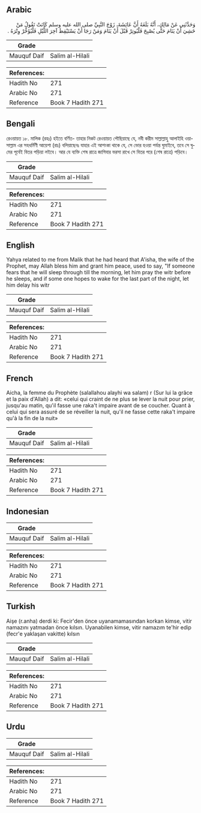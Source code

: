 ## Arabic


<div dir="rtl" lang="ar" style={{fontSize:'larger',backgroundColor:'#f8f9fa',padding:20}}>
وَحَدَّثَنِي عَنْ مَالِكٍ، أَنَّهُ بَلَغَهُ أَنَّ عَائِشَةَ، زَوْجَ النَّبِيِّ صلى الله عليه وسلم كَانَتْ تَقُولُ مَنْ خَشِيَ أَنْ يَنَامَ حَتَّى يُصْبِحَ فَلْيُوتِرْ قَبْلَ أَنْ يَنَامَ وَمَنْ رَجَا أَنْ يَسْتَيْقِظَ آخِرَ اللَّيْلِ فَلْيُؤَخِّرْ وِتْرَهُ ‏.‏
</div>
<div style={{backgroundColor:'#f8f9fa',padding:20, marginBottom: 10}}><table> <thead> <tr> <th>Grade</th> <th></th> </tr> </thead> <tbody> <tr><td>Mauquf Daif</td><td>Salim al-Hilali</td></tr></tbody></table><table> <thead> <tr> <th>References:</th> <th></th> </tr> </thead> <tbody><tr><td>Hadith No</td><td>271</td></tr><tr><td>Arabic No</td><td>271</td></tr><tr><td>Reference</td><td>Book 7 Hadith 271</td></tr></tbody></table></div>

## Bengali


<div dir="ltr" lang="bn" style={{fontSize:'larger',backgroundColor:'#f8f9fa',padding:20}}>
রেওয়ায়ত ১৮. মালিক (রহঃ) হইতে বর্ণিত- তাহার নিকট রেওয়ায়ত পৌছিয়াছে যে, নবী করীম সাল্লাল্লাহু আলাইহি ওয়াসাল্লাম এর সহধর্মিণী আয়েশা (রাঃ) বলিয়াছেনঃ যাহার এই আশংকা থাকে যে, সে ভোর হওয়া পর্যন্ত ঘুমাইবে, তবে সে ঘুমের পূর্বেই বিতর পড়িয়া লইবে। আর যে ব্যক্তি শেষ রাত্রে জাগিবার ভরসা রাখে সে বিতর পরে (শেষ রাত্রে) পড়িবে।
</div>
<div style={{backgroundColor:'#f8f9fa',padding:20, marginBottom: 10}}><table> <thead> <tr> <th>Grade</th> <th></th> </tr> </thead> <tbody> <tr><td>Mauquf Daif</td><td>Salim al-Hilali</td></tr></tbody></table><table> <thead> <tr> <th>References:</th> <th></th> </tr> </thead> <tbody><tr><td>Hadith No</td><td>271</td></tr><tr><td>Arabic No</td><td>271</td></tr><tr><td>Reference</td><td>Book 7 Hadith 271</td></tr></tbody></table></div>

## English


<div dir="ltr" lang="en" style={{fontSize:'larger',backgroundColor:'#f8f9fa',padding:20}}>
Yahya related to me from Malik that he had heard that A'isha, the wife of the Prophet, may Allah bless him and grant him peace, used to say, "If someone fears that he will sleep through till the morning, let him pray the witr before he sleeps, and if some one hopes to wake for the last part of the night, let him delay his witr
</div>
<div style={{backgroundColor:'#f8f9fa',padding:20, marginBottom: 10}}><table> <thead> <tr> <th>Grade</th> <th></th> </tr> </thead> <tbody> <tr><td>Mauquf Daif</td><td>Salim al-Hilali</td></tr></tbody></table><table> <thead> <tr> <th>References:</th> <th></th> </tr> </thead> <tbody><tr><td>Hadith No</td><td>271</td></tr><tr><td>Arabic No</td><td>271</td></tr><tr><td>Reference</td><td>Book 7 Hadith 271</td></tr></tbody></table></div>

## French


<div dir="ltr" lang="fr" style={{fontSize:'larger',backgroundColor:'#f8f9fa',padding:20}}>
Aicha, la femme du Prophète (salallahou alayhi wa salam) r (Sur lui la grâce et la paix d'Allah) a dit: «celui qui craint de ne plus se lever la nuit pour prier, jusqu'au matin, qu'il fasse une raka't impaire avant de se coucher. Quant à celui qui sera assuré de se réveiller la nuit, qu'il ne fasse cette raka't impaire qu'à la fin de la nuit»
</div>
<div style={{backgroundColor:'#f8f9fa',padding:20, marginBottom: 10}}><table> <thead> <tr> <th>Grade</th> <th></th> </tr> </thead> <tbody> <tr><td>Mauquf Daif</td><td>Salim al-Hilali</td></tr></tbody></table><table> <thead> <tr> <th>References:</th> <th></th> </tr> </thead> <tbody><tr><td>Hadith No</td><td>271</td></tr><tr><td>Arabic No</td><td>271</td></tr><tr><td>Reference</td><td>Book 7 Hadith 271</td></tr></tbody></table></div>

## Indonesian


<div dir="ltr" lang="id" style={{fontSize:'larger',backgroundColor:'#f8f9fa',padding:20}}>

</div>
<div style={{backgroundColor:'#f8f9fa',padding:20, marginBottom: 10}}><table> <thead> <tr> <th>Grade</th> <th></th> </tr> </thead> <tbody> <tr><td>Mauquf Daif</td><td>Salim al-Hilali</td></tr></tbody></table><table> <thead> <tr> <th>References:</th> <th></th> </tr> </thead> <tbody><tr><td>Hadith No</td><td>271</td></tr><tr><td>Arabic No</td><td>271</td></tr><tr><td>Reference</td><td>Book 7 Hadith 271</td></tr></tbody></table></div>

## Turkish


<div dir="ltr" lang="tr" style={{fontSize:'larger',backgroundColor:'#f8f9fa',padding:20}}>
Aişe (r.anha) derdi ki: Fecir'den önce uyanamamasından korkan kimse, vitir namazını yatmadan önce kılsın. Uyanabilen kimse, vitir namazım te'hir edip (fecr'e yaklaşan vakitte) kılsın
</div>
<div style={{backgroundColor:'#f8f9fa',padding:20, marginBottom: 10}}><table> <thead> <tr> <th>Grade</th> <th></th> </tr> </thead> <tbody> <tr><td>Mauquf Daif</td><td>Salim al-Hilali</td></tr></tbody></table><table> <thead> <tr> <th>References:</th> <th></th> </tr> </thead> <tbody><tr><td>Hadith No</td><td>271</td></tr><tr><td>Arabic No</td><td>271</td></tr><tr><td>Reference</td><td>Book 7 Hadith 271</td></tr></tbody></table></div>

## Urdu


<div dir="rtl" lang="ur" style={{fontSize:'larger',backgroundColor:'#f8f9fa',padding:20}}>

</div>
<div style={{backgroundColor:'#f8f9fa',padding:20, marginBottom: 10}}><table> <thead> <tr> <th>Grade</th> <th></th> </tr> </thead> <tbody> <tr><td>Mauquf Daif</td><td>Salim al-Hilali</td></tr></tbody></table><table> <thead> <tr> <th>References:</th> <th></th> </tr> </thead> <tbody><tr><td>Hadith No</td><td>271</td></tr><tr><td>Arabic No</td><td>271</td></tr><tr><td>Reference</td><td>Book 7 Hadith 271</td></tr></tbody></table></div>